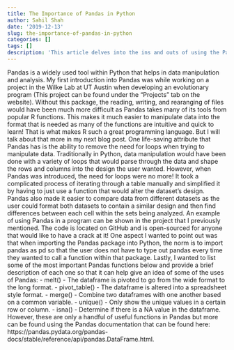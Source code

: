 ```yaml
---
title: The Importance of Pandas in Python
author: Sahil Shah
date: '2019-12-13'
slug: the-importance-of-pandas-in-python
categories: []
tags: []
description: 'This article delves into the ins and outs of using the Pandas dataframe in Python. Currently being updated.'
---
```

  Pandas is a widely used tool within Python that helps in data manipulation and analysis. My first introduction into Pandas was while working on a project in the Wilke Lab at UT Austin when developing an evolutionary program (This project can be found under the "Projects" tab on the website). Without this package, the reading, writing, and rearanging of files would have been much more difficult as Pandas takes many of its tools from popular R functions. This makes it much easier to manipulate data into the format that is needed as many of the functions are intuitive and quick to learn! That is what makes R such a great programming language. But I will talk about that more in my next blog post.
  One life-saving attribute that Pandas has is the ability to remove the need for loops when trying to manipulate data. Traditionally in Python, data manipulation would have been done with a variety of loops that would parse through the data and shape the rows and columns into the design the user wanted. However, when Pandas was introduced, the need for loops were no more! It took a complicated process of iterating through a table manually and simplified it by having to just use a function that would alter the dataset's design. Pandas also made it easier to compare data from different datasets as the user could format both datasets to contain a similar design and then find differences between each cell within the sets being analyzed.
  An example of using Pandas in a program can be shown in the project that I previously mentioned. The code is located on GitHub and is open-sourced for anyone that would like to have a crack at it! One aspect I wanted to point out was that when importing the Pandas package into Python, the norm is to import pandas as pd so that the user does not have to type out pandas every time they wanted to call a function within that package. Lastly, I wanted to list some of the most important Pandas functions below and provide a brief description of each one so that it can help give an idea of some of the uses of Pandas:
  - melt() - The dataframe is pivoted to go from the wide format to the long format.
  - pivot_table() - The dataframe is altered into a spreadsheet style format.
  - merge() - Combine two dataframes with one another based on a common variable.
  - unique() - Only show the unique values in a certain row or column.
  - isna() - Determine if there is a NA value in the dataframe.
However, these are only a handful of useful functions in Pandas but more can be found using the Pandas documentation that can be found here: https://pandas.pydata.org/pandas-docs/stable/reference/api/pandas.DataFrame.html.